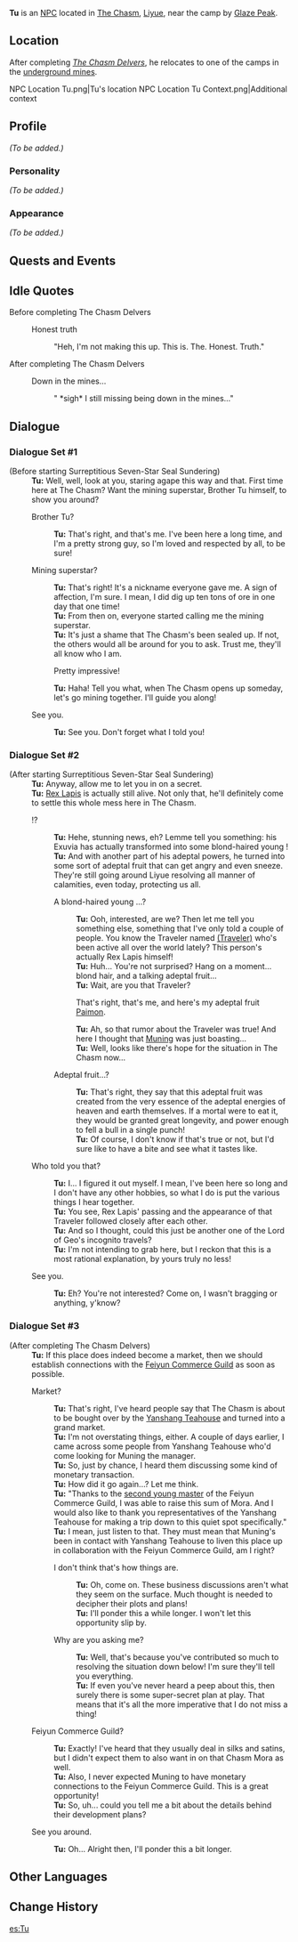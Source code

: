 {{Meta
<!-- Remove this template after adding the missing info -->
|missing_NPC_profile  = yes
}}
{{Character Infobox
|type             = NPC
|image            = <gallery>
NPC Tu 2.png|Miner
NPC Tu.png|Former Miner
</gallery>
|region           = Liyue
|title            = Chasm Miner
|title2           = Former Miner at The Chasm<br />''(Before completing [[The Chasm Delvers]])''
}}
'''Tu''' is an [[NPC]] located in [[The Chasm]], [[Liyue]], near the camp by [[Glaze Peak]].

==Location==
After completing ''[[The Chasm Delvers]]'', he relocates to one of the camps in the [[The Chasm/Underground Mines|underground mines]].

<gallery>
NPC Location Tu.png|Tu's location
NPC Location Tu Context.png|Additional context
</gallery>

==Profile==
<!-- detailed story/lore information goes here -->
''(To be added.)''

===Personality===
''(To be added.)''

===Appearance===
''(To be added.)''

==Quests and Events==
{{Quests and Events}}

==Idle Quotes==
;Before completing The Chasm Delvers
{{Dialogue start}}
: {{DIcon|Idle}} Honest truth
:: {{A|VO Tu 01.ogg}} "Heh, I'm not making this up. This is. The. Honest. Truth."
{{Dialogue end}}

;After completing The Chasm Delvers
{{Dialogue start}}
: {{DIcon|Idle}} Down in the mines...
:: {{A|VO Tu 02.ogg}} " *sigh* I still missing being down in the mines..."
{{Dialogue end}}

==Dialogue==
===Dialogue Set #1===
{{Dialogue start}}
;(Before starting Surreptitious Seven-Star Seal Sundering)
:'''Tu:''' Well, well, look at you, staring agape this way and that. First time here at The Chasm? Want the mining superstar, Brother Tu himself, to show you around?
:{{DIcon}} Brother Tu?
::'''Tu:''' That's right, and that's me. I've been here a long time, and I'm a pretty strong guy, so I'm loved and respected by all, to be sure!
:{{DIcon}} Mining superstar?
::'''Tu:''' That's right! It's a nickname everyone gave me. A sign of affection, I'm sure. I mean, I did dig up ten tons of ore in one day that one time!
::'''Tu:''' From then on, everyone started calling me the mining superstar.
::'''Tu:''' It's just a shame that The Chasm's been sealed up. If not, the others would all be around for you to ask. Trust me, they'll all know who I am.
::{{DIcon}} Pretty impressive!
::'''Tu:''' Haha! Tell you what, when The Chasm opens up someday, let's go mining together. I'll guide you along!
:{{DIcon}} See you.
::'''Tu:''' See you. Don't forget what I told you!
{{Dialogue end}}

===Dialogue Set #2===
{{Dialogue start}}
;(After starting Surreptitious Seven-Star Seal Sundering)
:'''Tu:''' Anyway, allow me to let you in on a secret.
:'''Tu:''' [[Rex Lapis]] is actually still alive. Not only that, he'll definitely come to settle this whole mess here in The Chasm.
:{{DIcon}} !?
::'''Tu:''' Hehe, stunning news, eh? Lemme tell you something: his Exuvia has actually transformed into some blond-haired young {{MC|man|woman|mc=1}}!
::'''Tu:''' And with another part of his adeptal powers, he turned into some sort of adeptal fruit that can get angry and even sneeze. They're still going around Liyue resolving all manner of calamities, even today, protecting us all.
::{{DIcon}} A blond-haired young {{MC|man|woman|mc=1}}...?
:::'''Tu:''' Ooh, interested, are we? Then let me tell you something else, something that I've only told a couple of people. You know the Traveler named [[Traveler|(Traveler)]] who's been active all over the world lately? This person's actually Rex Lapis himself!
:::'''Tu:''' Huh... You're not surprised? Hang on a moment... blond hair, and a talking adeptal fruit...
:::'''Tu:''' Wait, are you that Traveler?
:::{{DIcon}} That's right, that's me, and here's my adeptal fruit [[Paimon]].
:::'''Tu:''' Ah, so that rumor about the Traveler was true! And here I thought that [[Muning]] was just boasting...
:::'''Tu:''' Well, looks like there's hope for the situation in The Chasm now...
::{{DIcon}} Adeptal fruit...?
:::'''Tu:''' That's right, they say that this adeptal fruit was created from the very essence of the adeptal energies of heaven and earth themselves. If a mortal were to eat it, they would be granted great longevity, and power enough to fell a bull in a single punch!
:::'''Tu:''' Of course, I don't know if that's true or not, but I'd sure like to have a bite and see what it tastes like.
:{{DIcon}} Who told you that?
::'''Tu:''' I... I figured it out myself. I mean, I've been here so long and I don't have any other hobbies, so what I do is put the various things I hear together.
::'''Tu:''' You see, Rex Lapis' passing and the appearance of that Traveler followed closely after each other.
::'''Tu:''' And so I thought, could this just be another one of the Lord of Geo's incognito travels?
::'''Tu:''' I'm not intending to grab here, but I reckon that this is a most rational explanation, by yours truly no less!
:{{DIcon}} See you.
::'''Tu:''' Eh? You're not interested? Come on, I wasn't bragging or anything, y'know?
{{Dialogue end}}

===Dialogue Set #3===
{{Dialogue start}}
;(After completing The Chasm Delvers)
:'''Tu:''' If this place does indeed become a market, then we should establish connections with the [[Feiyun Commerce Guild]] as soon as possible.
:{{DIcon}} Market?
::'''Tu:''' That's right, I've heard people say that The Chasm is about to be bought over by the [[Yanshang Teahouse]] and turned into a grand market.
::'''Tu:''' I'm not overstating things, either. A couple of days earlier, I came across some people from Yanshang Teahouse who'd come looking for Muning the manager.
::'''Tu:''' So, just by chance, I heard them discussing some kind of monetary transaction.
::'''Tu:''' How did it go again...? Let me think.
::'''Tu:''' "Thanks to the [[Xingqiu|second young master]] of the Feiyun Commerce Guild, I was able to raise this sum of Mora. And I would also like to thank you representatives of the Yanshang Teahouse for making a trip down to this quiet spot specifically."
::'''Tu:''' I mean, just listen to that. They must mean that Muning's been in contact with Yanshang Teahouse to liven this place up in collaboration with the Feiyun Commerce Guild, am I right?
::{{DIcon}} I don't think that's how things are.
:::'''Tu:''' Oh, come on. These business discussions aren't what they seem on the surface. Much thought is needed to decipher their plots and plans!
:::'''Tu:''' I'll ponder this a while longer. I won't let this opportunity slip by.
::{{DIcon}} Why are you asking me?
:::'''Tu:''' Well, that's because you've contributed so much to resolving the situation down below! I'm sure they'll tell you everything.
:::'''Tu:''' If even you've never heard a peep about this, then surely there is some super-secret plan at play. That means that it's all the more imperative that I do not miss a thing!
:{{DIcon}} Feiyun Commerce Guild?
::'''Tu:''' Exactly! I've heard that they usually deal in silks and satins, but I didn't expect them to also want in on that Chasm Mora as well.
::'''Tu:''' Also, I never expected Muning to have monetary connections to the Feiyun Commerce Guild. This is a great opportunity!
::'''Tu:''' So, uh... could you tell me a bit about the details behind their development plans?
:{{DIcon}} See you around.
::'''Tu:''' Oh... Alright then, I'll ponder this a bit longer.
{{Dialogue end}}

==Other Languages==
{{Other Languages
|default_hidden = 1
|en      = Tu
|zhs     = 老图
|zhs_rm  = Lǎo Tú
|zht     = 老圖
|zht_rm  = Lǎo Tú
|ja      = 図
|ja_rm   = Zu{{Assumed}}
|ko      = 도 씨
|ko_rm   = Do Ssi
|es      = Tu
|fr      = Tu
|ru      = Ту
|th      = Tu
|vi      = Tu
|de      = Kumpel Tu
|id      = Tu
|pt      = Tu
|tr      = Tu
|it      = Tu
}}

==Change History==
{{Change History|2.6}}
<!--
==References==
{{Reflist}} -->

[[es:Tu]]